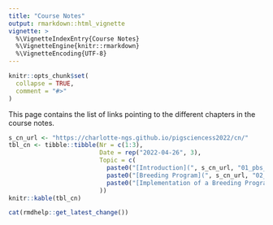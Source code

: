 ```yaml
---
title: "Course Notes"
output: rmarkdown::html_vignette
vignette: >
  %\VignetteIndexEntry{Course Notes}
  %\VignetteEngine{knitr::rmarkdown}
  %\VignetteEncoding{UTF-8}
---
```


```r
knitr::opts_chunk$set(
  collapse = TRUE,
  comment = "#>"
)
```

This page contains the list of links pointing to the different chapters in the course notes. 

```r
s_cn_url <- "https://charlotte-ngs.github.io/pigsciencess2022/cn/"
tbl_cn <- tibble::tibble(Nr = c(1:3), 
                         Date = rep("2022-04-26", 3),
                         Topic = c(
                           paste0("[Introduction](", s_cn_url, "01_pbs_intro.pdf)", collapse = ""),
                           paste0("[Breeding Program](", s_cn_url, "02_psb_bprog.pdf)", collapse = ""),
                           paste0("[Implementation of a Breeding Program](", s_cn_url, "03_pbs_implbp.pdf)", collapse = "")
                         ))
knitr::kable(tbl_cn)
```


```r
cat(rmdhelp::get_latest_change())
```
